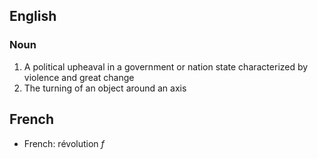 ==English==
===Noun===
#A political upheaval in a government or nation state characterized by violence and great change
#The turning of an object around an axis

==French==
*French: révolution ''f''
